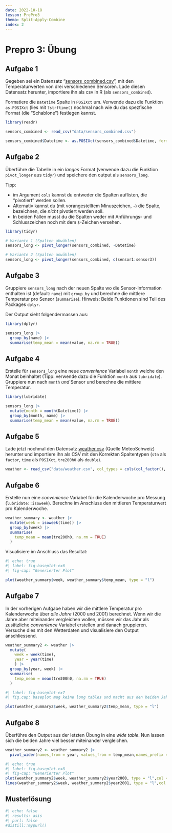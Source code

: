 ```yaml
---
date: 2022-10-18
lesson: PrePro3
thema: Split-Apply-Combine
index: 2
---
```


# Prepro 3: Übung

## Aufgabe 1

Gegeben sei ein Datensatz "[sensors_combined.csv](https://moodle.zhaw.ch/mod/resource/view.php?id=602238)", mit den Temperaturwerten von drei verschiedenen Sensoren. Lade diesen Datensatz herunter,  importiere ihn als csv in R (als `sensors_combined`). 

Formatiere die `Datetime` Spalte in `POSIXct` um. Verwende dazu die Funktion `as.POSIXct` (lies mit `?strftime()` nochmal nach wie du das spezfische Format (die "Schablone") festlegen kannst.

```r
library(readr)

sensors_combined <- read_csv("data/sensors_combined.csv")

sensors_combined$Datetime <- as.POSIXct(sensors_combined$Datetime, format = "%d%m%Y_%H%M")
```

## Aufgabe 2

Überführe die Tabelle in ein *langes* Format (verwende dazu die Funktion `pivot_longer` aus `tidyr`) und speichere den output als `sensors_long`. 

Tipp: 

- im Argument `cols` kannst du entweder die Spalten auflisten, die "pivotiert" werden sollen. 
- Alternativ kannst du (mit vorangestelltem Minuszeichen, `-`) die Spalte, bezeichnen, die *nicht* pivotiert werden soll. 
- In beiden Fällen musst du die Spalten weder mit Anführungs- und Schlusszeichen noch mit dem `$`-Zeichen versehen.

```r
library(tidyr)

# Variante 1 (Spalten abwählen)
sensors_long <- pivot_longer(sensors_combined, -Datetime) 

# Variante 2 (Spalten anwählen)
sensors_long <- pivot_longer(sensors_combined, c(sensor1:sensor3))
```

## Aufgabe 3

Gruppiere `sensors_long` nach der neuen Spalte wo die Sensor-Information enthalten ist (default: `name`) mit `group_by` und berechne die mittlere Temperatur pro Sensor (`summarise`). Hinweis: Beide Funktionen sind Teil des Packages `dplyr`.

Der Output sieht folgendermassen aus: 

```r
library(dplyr)

sensors_long |>
  group_by(name) |>
  summarise(temp_mean = mean(value, na.rm = TRUE))
```

## Aufgabe 4

Erstelle für `sensors_long` eine neue *convenience* Variabel `month` welche den Monat beinhaltet (Tipp: verwende dazu die Funktion `month` aus `lubridate`). Gruppiere nun nach `month` *und* Sensor und berechne die mittlere Temperatur. 

```r
library(lubridate)

sensors_long |>
  mutate(month = month(Datetime)) |>
  group_by(month, name) |>
  summarise(temp_mean = mean(value, na.rm = TRUE))
```

## Aufgabe 5

Lade jetzt nochmal den Datensatz [weather.csv](https://moodle.zhaw.ch/mod/resource/view.php?id=602135) (Quelle MeteoSchweiz) herunter und importiere ihn als CSV mit den Korrekten Spaltentypen (`stn` als `factor`, `time` als `POSIXct`, `tre200h0` als `double`).

```r
weather <- read_csv("data/weather.csv", col_types = cols(col_factor(), col_datetime("%Y%m%d%H"), col_double()))
```

## Aufgabe 6

Erstelle nun eine *convenience* Variabel für die Kalenderwoche pro Messung (`lubridate::isoweek`). Berechne im Anschluss den mittleren Temperaturwert pro Kalenderwoche.

```r
weather_summary <- weather |>
  mutate(week = isoweek(time)) |>
  group_by(week) |>
  summarise(
    temp_mean = mean(tre200h0, na.rm = TRUE)
  )
```

Visualisiere im Anschluss das Resultat:

```r
#| echo: true
#| label: fig-baseplot-ex6
#| fig-cap: "Generierter Plot"

plot(weather_summary$week, weather_summary$temp_mean, type = "l")
```

## Aufgabe 7

In der vorherigen Aufgabe haben wir die mittlere Temperatur pro Kalenderwoche über *alle Jahre* (2000 und 2001) berechnet. Wenn wir die Jahre aber miteinander vergleichen wollen, müssen wir das Jahr als zusätzliche *convenience* Variabel erstellen und danach gruppieren. Versuche dies mit den Wetterdaten und visualisiere den Output anschliessend.

```r
weather_summary2 <- weather |>
  mutate(
    week = week(time),
    year = year(time)
    ) |>
  group_by(year, week) |>
  summarise(
    temp_mean = mean(tre200h0, na.rm = TRUE)
  )
```

```r
#| label: fig-baseplot-ex7
#| fig.cap: baseplot mag keine long tables und macht aus den beiden Jahren eine kontinuierliche Linie

plot(weather_summary2$week, weather_summary2$temp_mean, type = "l")
```

## Aufgabe 8

Überführe den Output aus der letzten Übung in eine *wide table*. Nun lassen sich die beiden Jahre viel besser miteinander vergleichen.

```r
weather_summary2 <- weather_summary2 |>
  pivot_wider(names_from = year, values_from = temp_mean,names_prefix = "year")
```

```r
#| echo: true
#| label: fig-baseplot-ex8
#| fig-cap: "Generierter Plot"
plot(weather_summary2$week, weather_summary2$year2000, type = "l",col = "blue")
lines(weather_summary2$week, weather_summary2$year2001, type = "l",col = "red")
```

## Musterlösung

```r
#| echo: false
#| results: asis
#| purl: false
#distill::mypurl()
```